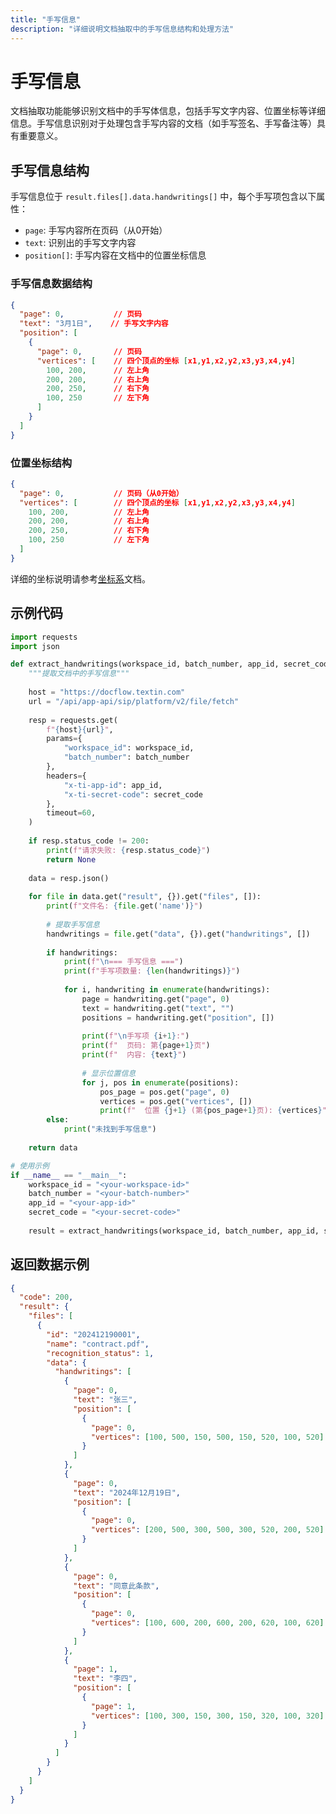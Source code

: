 ```yaml
---
title: "手写信息"
description: "详细说明文档抽取中的手写信息结构和处理方法"
---
```


# 手写信息

文档抽取功能能够识别文档中的手写体信息，包括手写文字内容、位置坐标等详细信息。手写信息识别对于处理包含手写内容的文档（如手写签名、手写备注等）具有重要意义。

## 手写信息结构

手写信息位于 `result.files[].data.handwritings[]` 中，每个手写项包含以下属性：

- `page`: 手写内容所在页码（从0开始）
- `text`: 识别出的手写文字内容
- `position[]`: 手写内容在文档中的位置坐标信息

### 手写信息数据结构

```json
{
  "page": 0,           // 页码
  "text": "3月1日",    // 手写文字内容
  "position": [
    {
      "page": 0,       // 页码
      "vertices": [    // 四个顶点的坐标 [x1,y1,x2,y2,x3,y3,x4,y4]
        100, 200,      // 左上角
        200, 200,      // 右上角
        200, 250,      // 右下角
        100, 250       // 左下角
      ]
    }
  ]
}
```

### 位置坐标结构

```json
{
  "page": 0,           // 页码（从0开始）
  "vertices": [        // 四个顶点的坐标 [x1,y1,x2,y2,x3,y3,x4,y4]
    100, 200,          // 左上角
    200, 200,          // 右上角
    200, 250,          // 右下角
    100, 250           // 左下角
  ]
}
```

详细的坐标说明请参考[坐标系](../03-parse/coordinate.mdx)文档。

## 示例代码

<CodeGroup>

```python Python icon=python expandable
import requests
import json

def extract_handwritings(workspace_id, batch_number, app_id, secret_code):
    """提取文档中的手写信息"""
    
    host = "https://docflow.textin.com"
    url = "/api/app-api/sip/platform/v2/file/fetch"
    
    resp = requests.get(
        f"{host}{url}",
        params={
            "workspace_id": workspace_id, 
            "batch_number": batch_number
        },
        headers={
            "x-ti-app-id": app_id, 
            "x-ti-secret-code": secret_code
        },
        timeout=60,
    )
    
    if resp.status_code != 200:
        print(f"请求失败: {resp.status_code}")
        return None
    
    data = resp.json()
    
    for file in data.get("result", {}).get("files", []):
        print(f"文件名: {file.get('name')}")
        
        # 提取手写信息
        handwritings = file.get("data", {}).get("handwritings", [])
        
        if handwritings:
            print(f"\n=== 手写信息 ===")
            print(f"手写项数量: {len(handwritings)}")
            
            for i, handwriting in enumerate(handwritings):
                page = handwriting.get("page", 0)
                text = handwriting.get("text", "")
                positions = handwriting.get("position", [])
                
                print(f"\n手写项 {i+1}:")
                print(f"  页码: 第{page+1}页")
                print(f"  内容: {text}")
                
                # 显示位置信息
                for j, pos in enumerate(positions):
                    pos_page = pos.get("page", 0)
                    vertices = pos.get("vertices", [])
                    print(f"  位置 {j+1} (第{pos_page+1}页): {vertices}")
        else:
            print("未找到手写信息")
    
    return data

# 使用示例
if __name__ == "__main__":
    workspace_id = "<your-workspace-id>"
    batch_number = "<your-batch-number>"
    app_id = "<your-app-id>"
    secret_code = "<your-secret-code>"
    
    result = extract_handwritings(workspace_id, batch_number, app_id, secret_code)
```

</CodeGroup>

## 返回数据示例

```json expandable
{
  "code": 200,
  "result": {
    "files": [
      {
        "id": "202412190001",
        "name": "contract.pdf",
        "recognition_status": 1,
        "data": {
          "handwritings": [
            {
              "page": 0,
              "text": "张三",
              "position": [
                {
                  "page": 0,
                  "vertices": [100, 500, 150, 500, 150, 520, 100, 520]
                }
              ]
            },
            {
              "page": 0,
              "text": "2024年12月19日",
              "position": [
                {
                  "page": 0,
                  "vertices": [200, 500, 300, 500, 300, 520, 200, 520]
                }
              ]
            },
            {
              "page": 0,
              "text": "同意此条款",
              "position": [
                {
                  "page": 0,
                  "vertices": [100, 600, 200, 600, 200, 620, 100, 620]
                }
              ]
            },
            {
              "page": 1,
              "text": "李四",
              "position": [
                {
                  "page": 1,
                  "vertices": [100, 300, 150, 300, 150, 320, 100, 320]
                }
              ]
            }
          ]
        }
      }
    ]
  }
}
```

